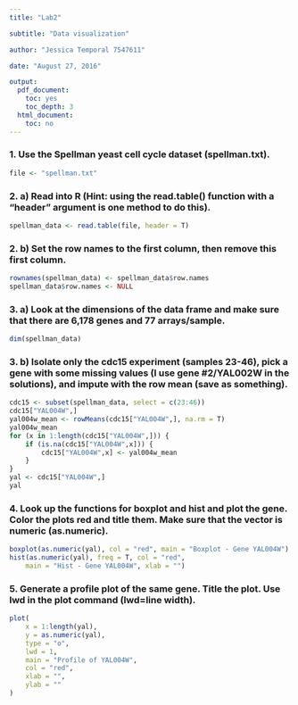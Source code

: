 ```yaml
---
title: "Lab2"

subtitle: "Data visualization"

author: "Jessica Temporal 7547611"

date: "August 27, 2016"

output:
  pdf_document:
    toc: yes
    toc_depth: 3
  html_document:
    toc: no
---
```

\newpage

### 1. Use the Spellman yeast cell cycle dataset (spellman.txt).
```r
file <- "spellman.txt"
```

### 2. a) Read into R (Hint: using the read.table() function with a “header” argument is one method to do this).
```r
spellman_data <- read.table(file, header = T)
```

### 2. b) Set the row names to the first column, then remove this first column.
```r
rownames(spellman_data) <- spellman_data$row.names
spellman_data$row.names <- NULL
```

### 3. a) Look at the dimensions of the data frame and make sure that there are 6,178 genes and 77 arrays/sample.
```r
dim(spellman_data)
```
\newpage
### 3. b) Isolate only the cdc15 experiment (samples 23-46), pick a gene with some missing values (I use gene #2/YAL002W in the solutions), and impute with the row mean (save as something).
```r
cdc15 <- subset(spellman_data, select = c(23:46))
cdc15["YAL004W",]
yal004w_mean <- rowMeans(cdc15["YAL004W",], na.rm = T)
yal004w_mean
for (x in 1:length(cdc15["YAL004W",])) {
    if (is.na(cdc15["YAL004W",x])) {
        cdc15["YAL004W",x] <- yal004w_mean
    }
}
yal <- cdc15["YAL004W",]
yal
```
\newpage
### 4. Look up the functions for boxplot and hist and plot the gene. Color the plots red and title them. Make sure that the vector is numeric (as.numeric).
```r
boxplot(as.numeric(yal), col = "red", main = "Boxplot - Gene YAL004W")
hist(as.numeric(yal), freq = T, col = "red",
    main = "Hist - Gene YAL004W", xlab = "")
```
\newpage

### 5. Generate a profile plot of the same gene. Title the plot. Use lwd in the plot command (lwd=line width).
```r
plot(
    x = 1:length(yal),
    y = as.numeric(yal),
    type = "o",
    lwd = 1,
    main = "Profile of YAL004W",
    col = "red",
    xlab = "",
    ylab = ""
)
```